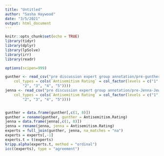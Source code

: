 ```yaml
---
title: "Untitled"
author: "Sasha Haywood"
date: "3/5/2021"
output: html_document
---
```


```r
knitr::opts_chunk$set(echo = TRUE)
library(tidyr)
library(dplyr)
library(lpSolve)
library(irr)
library(readr)
```

```r
options(scipen=999)

gunther <- read_csv("pre discussion expert group annotation/pre-gunther-Jews2020Jan-Apr.rep1.csv", 
    col_types = cols(`Antisemitism Rating` = col_factor(levels = c("1", 
        "2", "3", "4", "5"))))
jenna <- read_csv("pre discussion expert group annotation/pre-Jenna-Jews2020Jan-Apr.rep1.csv", 
    col_types = cols(`Antisemitism Rating` = col_factor(levels = c("1", 
        "2", "3", "4", "5"))))


gunther = data.frame(gunther[,c(1, 8)])
gunther = rename(gunther, gunther = Antisemitism.Rating)
jenna = data.frame(jenna[,c(1, 8)])
jenna = rename(jenna, jenna = Antisemitism.Rating)
experts = full_join(gunther, jenna, na_matches = "na")
experts = experts[,-1]
experts.t = t(experts)
kripp.alpha(experts.t, method = "ordinal")
icc((experts), type = "agreement")
```